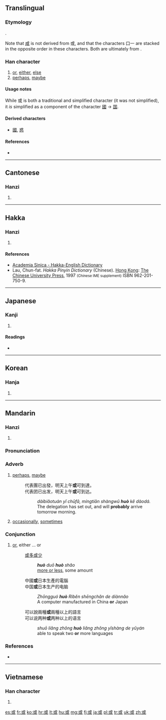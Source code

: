 {{also|咸|戓|玉}}
==Translingual==
{{stroke order|strokes=8}}

===Etymology===
{{Han compound|戈|口|一|ls=ic}}.

Note that [[咸]] is not derived from 或, and that the characters 口一 are stacked in the opposite order in these characters. Both are ultimately from {{term|戈||halberd, spear|sc=Hani}}.

===Han character===
{{Han char|rn=62|rad=戈|as=04|sn=8|four=5310<sub>0</sub>|canj=戈口一 (IRM)|ids=⿹[[戈]]⿱[[口]][[一]]}}

# [[or]], [[either]], [[else]]
# [[perhaps]], [[maybe]]

====Usage notes====
While 或 is both a traditional and simplified character (it was not simplified), it ''is'' simplified as a component of the character [[國]] → [[国]].

====Derived characters====
* [[國]], [[惑]]

====References====
* {{Han ref|kx=0412.180|dkj=11563|dj=0754.170|hdz=21402.080|uh=6216|ud=25110|bh=A9CE|bd=43470}}

----

==Cantonese==

===Hanzi===
{{yue-hanzi|jyut=[[waak6]]|y=waak6}}

# {{defn|lang=yue|sort=戈04}}

----

==Hakka==

===Hanzi===
{{hak-hanzi|poj=[[fe̍t]] (fet<sup>8</sup>)|gd=|hpy=fed6}}

# {{defn|lang=hak|sort=戈04}}

====References====
*[http://minhakka.ling.sinica.edu.tw/bkg/hakyin/search.php?DETAIL=1&LIMIT=id=4996&dbname=su_tian_1&graph=2 Academia Sinica - Hakka-English Dictionary]
*Lau, Chun-fat. ''Hakka Pinyin Dictionary'' (Chinese). [[Hong Kong]]: [[w:Chinese University of Hong Kong|The Chinese University Press]], 1997 <small>(Chinese IME supplement)</small> ISBN 962-201-750-9.

----

==Japanese==

===Kanji===
{{ja-kanji|grade=n|rs=戈04}}

# {{defn|lang=ja|sort=戈04}}

====Readings====
* {{ja-readings|on=[[わく]] (waku), [[いき]] (iki)|kun=[[ある]] (aru), [[あるいは]] (arui wa)}}

----

==Korean==

===Hanja===
{{ko-hanja|hangeul=혹|eumhun=|rv=hok|mr=hok|y=hok}}

# {{defn|lang=ko|sort=戈04}}

----

==Mandarin==

===Hanzi===
{{cmn-hanzi|pin=[[huò]] ([[huo4]]), [[yù]] ([[yu4]])|wg=huo<sup>4</sup>, yü<sup>4</sup>}}

# {{defn|lang=cmn|sort=戈04}}

===Pronunciation===
{{Pinyin-IPA|huò|a=Zh-huò.ogg}}

===Adverb===
{{cmn-adv|ts|pin=huò|pint=huo4}}

# [[perhaps]], [[maybe]]
#: 代表團已出發，明天上午'''或'''可到達。
#: 代表团已出发，明天上午'''或'''可到达。
#::''dàibiǎotuán yǐ chūfā, míngtiān shàngwǔ '''huò''' kě dàodá.''
#:: The delegation has set out, and will '''probably''' arrive tomorrow morning.
# [[occasionally]], [[sometimes]]

===Conjunction===
{{cmn-con|ts|pin=huò|pint=huo4}}

# [[or]], either ... or
#: [[或多或少]]
#:: '''''huò''' duō '''huò''' shǎo''
#:: [[more or less]], some amount
#: 中國'''或'''日本生產的電腦
#: 中国'''或'''日本生产的电脑
#::''Zhōngguó '''huò''' Rìběn shēngchǎn de diànnǎo''
#::A computer manufactured in China '''or''' Japan
#: 可以說兩種'''或'''兩種以上的語言
#: 可以说两种'''或'''两种以上的语言
#::''shuō liǎng zhǒng '''huò''' liǎng zhǒng yǐshàng de yǔyán''
#:: able to speak two '''or''' more languages

===References===
* {{cite web
| url = http://www.mdbg.net/chindict/chindict.php?page=worddict&wdrst=0&wdqb=或
| title = 或
| work = MDBG English to Chinese dictionary ( Based on CC-CEDICT )
| language = Mandarin/English
| accessdate = 2014-03-16}}

----

==Vietnamese==

===Han character===
{{vi-hantu|[[hoặc]], [[hoắc]]|rs=戈04}}

# {{defn|lang=vi|sort=戈04}}

[[es:或]]
[[fr:或]]
[[ko:或]]
[[hr:或]]
[[lt:或]]
[[hu:或]]
[[mg:或]]
[[fj:或]]
[[ja:或]]
[[pl:或]]
[[tr:或]]
[[uk:或]]
[[zh:或]]